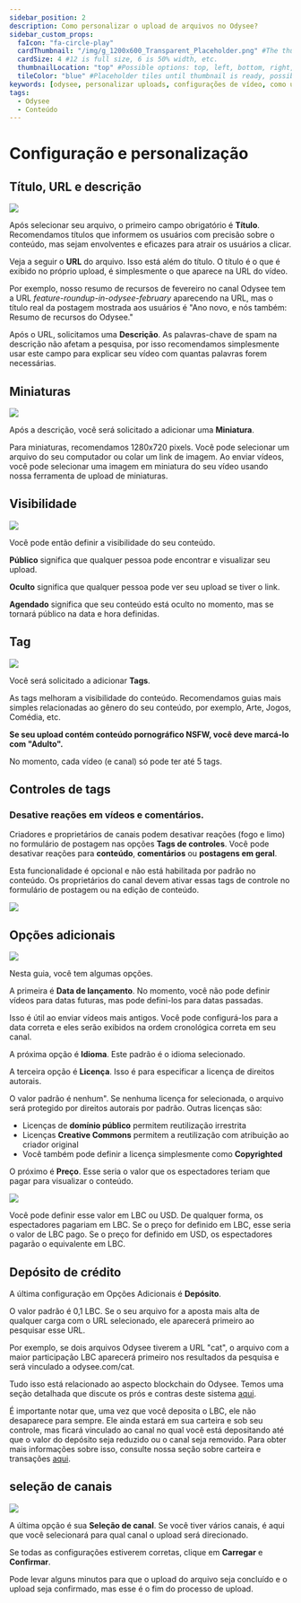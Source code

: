 ---
sidebar_position: 2
description: Como personalizar o upload de arquivos no Odysee?
sidebar_custom_props:
  faIcon: "fa-circle-play"
  cardThumbnail: "/img/g_1200x600_Transparent_Placeholder.png" #The thumbnail on the category card.
  cardSize: 4 #12 is full size, 6 is 50% width, etc.
  thumbnailLocation: "top" #Possible options: top, left, bottom, right, none
  tileColor: "blue" #Placeholder tiles until thumbnail is ready, possible options: blue, cream, darkpurple, lightpurple, mauve, orange, pink, none
keywords: [odysee, personalizar uploads, configurações de vídeo, como usar uma miniatura no odysee, usar tags no odysee, como fazer upload de uma miniatura, como configurar tags no odysee, como definir um título no odysee]
tags:
  - Odysee
  - Conteúdo
---

# Configuração e personalização

## Título, URL e descrição

![](https://thumbs.odycdn.com/66e2b4af79d93820e89423a1b2a7df5a.webp)

Após selecionar seu arquivo, o primeiro campo obrigatório é **Título**. Recomendamos títulos que informem os usuários com precisão sobre o conteúdo, mas sejam envolventes e eficazes para atrair os usuários a clicar.

Veja a seguir o **URL** do arquivo. Isso está além do título. O título é o que é exibido no próprio upload, é simplesmente o que aparece na URL do vídeo.

Por exemplo, nosso resumo de recursos de fevereiro no canal Odysee tem a URL *feature-roundup-in-odysee-february* aparecendo na URL, mas o título real da postagem mostrada aos usuários é "Ano novo, e nós também: Resumo de recursos do Odysee."

Após o URL, solicitamos uma **Descrição**. As palavras-chave de spam na descrição não afetam a pesquisa, por isso recomendamos simplesmente usar este campo para explicar seu vídeo com quantas palavras forem necessárias.

## Miniaturas

![](https://thumbs.odycdn.com/111a2ceb1e4c2126b586e82387455a59.webp)

Após a descrição, você será solicitado a adicionar uma **Miniatura**.

Para miniaturas, recomendamos 1280x720 pixels. Você pode selecionar um arquivo do seu computador ou colar um link de imagem. Ao enviar vídeos, você pode selecionar uma imagem em miniatura do seu vídeo usando nossa ferramenta de upload de miniaturas.

## Visibilidade

![](https://thumbs.odycdn.com/2ca78f88a67b139646ba1726048c21e4.webp)

Você pode então definir a visibilidade do seu conteúdo.

**Público** significa que qualquer pessoa pode encontrar e visualizar seu upload.

**Oculto** significa que qualquer pessoa pode ver seu upload se tiver o link.

**Agendado** significa que seu conteúdo está oculto no momento, mas se tornará público na data e hora definidas.

## Tag

![](https://thumbs.odycdn.com/8cd7cd30cd090c3e746283d07422007c.webp)

Você será solicitado a adicionar **Tags**.

As tags melhoram a visibilidade do conteúdo. Recomendamos guias mais simples relacionadas ao gênero do seu conteúdo, por exemplo, Arte, Jogos, Comédia, etc.

**Se seu upload contém conteúdo pornográfico NSFW, você deve marcá-lo com "Adulto".**

No momento, cada vídeo (e canal) só pode ter até 5 tags.

## Controles de tags

### Desative reações em vídeos e comentários.

Criadores e proprietários de canais podem desativar reações (fogo e limo) no formulário de postagem nas opções **Tags de controles**. Você pode desativar reações para **conteúdo**, **comentários** ou **postagens em geral**.

Esta funcionalidade é opcional e não está habilitada por padrão no conteúdo. Os proprietários do canal devem ativar essas tags de controle no formulário de postagem ou na edição de conteúdo.

![](https://thumbs.odycdn.com/ece84e53074ecd58297f8808b36d1612.webp)

## Opções adicionais

![](https://thumbs.odycdn.com/c0c4f9642fc97d818a3bd031e2aba43d.webp)

Nesta guia, você tem algumas opções.

A primeira é **Data de lançamento**. No momento, você não pode definir vídeos para datas futuras, mas pode defini-los para datas passadas.

Isso é útil ao enviar vídeos mais antigos. Você pode configurá-los para a data correta e eles serão exibidos na ordem cronológica correta em seu canal.

A próxima opção é **Idioma**. Este padrão é o idioma selecionado.

A terceira opção é **Licença**. Isso é para especificar a licença de direitos autorais.

O valor padrão é nenhum". Se nenhuma licença for selecionada, o arquivo será protegido por direitos autorais por padrão. Outras licenças são:

- Licenças de **domínio público** permitem reutilização irrestrita
- Licenças **Creative Commons** permitem a reutilização com atribuição ao criador original
- Você também pode definir a licença simplesmente como **Copyrighted**

O próximo é **Preço**. Esse seria o valor que os espectadores teriam que pagar para visualizar o conteúdo.

![](https://thumbs.odycdn.com/e237e71cfe57bbbf0c83cbf26c26251e.webp)

Você pode definir esse valor em LBC ou USD. De qualquer forma, os espectadores pagariam em LBC. Se o preço for definido em LBC, esse seria o valor de LBC pago. Se o preço for definido em USD, os espectadores pagarão o equivalente em LBC.

## Depósito de crédito

A última configuração em Opções Adicionais é **Depósito**.

O valor padrão é 0,1 LBC. Se o seu arquivo for a aposta mais alta de qualquer carga com o URL selecionado, ele aparecerá primeiro ao pesquisar esse URL.

Por exemplo, se dois arquivos Odysee tiverem a URL "cat", o arquivo com a maior participação LBC aparecerá primeiro nos resultados da pesquisa e será vinculado a odysee.com/cat.

Tudo isso está relacionado ao aspecto blockchain do Odysee. Temos uma seção detalhada que discute os prós e contras deste sistema [aqui](/pt/category-blockchain/category-staking/naming).

É importante notar que, uma vez que você deposita o LBC, ele não desaparece para sempre. Ele ainda estará em sua carteira e sob seu controle, mas ficará vinculado ao canal no qual você está depositando até que o valor do depósito seja reduzido ou o canal seja removido. Para obter mais informações sobre isso, consulte nossa seção sobre carteira e transações [aqui](/pt/category-wallet/).

## seleção de canais

![](https://thumbs.odycdn.com/1e96b9efcf279082f6cdbb2d68b5bf39.webp)

A última opção é sua **Seleção de canal**. Se você tiver vários canais, é aqui que você selecionará para qual canal o upload será direcionado.

Se todas as configurações estiverem corretas, clique em **Carregar** e **Confirmar**.

Pode levar alguns minutos para que o upload do arquivo seja concluído e o upload seja confirmado, mas esse é o fim do processo de upload.